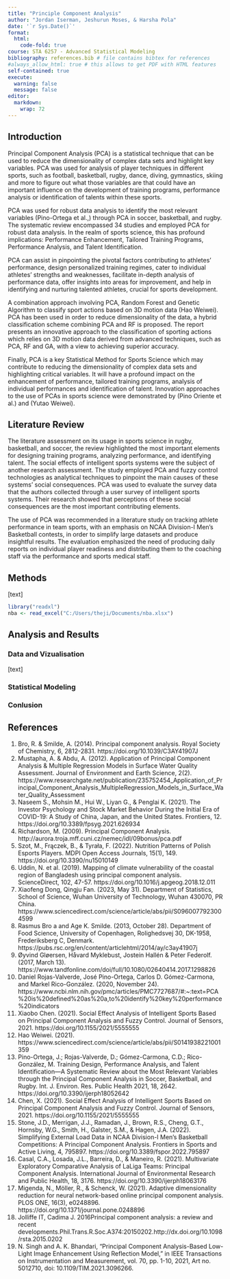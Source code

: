 ```yaml
---
title: "Principle Component Analysis"
author: "Jordan Iserman, Jeshurun Moses, & Harsha Pola"
date: '`r Sys.Date()`'
format:
  html:
    code-fold: true
course: STA 6257 - Advanced Statistical Modeling
bibliography: references.bib # file contains bibtex for references
#always_allow_html: true # this allows to get PDF with HTML features
self-contained: true
execute: 
  warning: false
  message: false
editor: 
  markdown: 
    wrap: 72
---
```


## Introduction

Principal Component Analysis (PCA) is a statistical technique that can be used to reduce the dimensionality of complex data sets and highlight key variables. PCA was used for analysis of player techniques in different sports, such as football, basketball, rugby, dance, diving, gymnastics, skiing and more to figure out what those variables are that could have an important influence on the development of training programs, performance analysis or identification of talents within these sports.

PCA was used for robust data analysis to identify the most relevant variables (Pino-Ortega et al.,) through PCA in soccer, basketball, and rugby. The systematic review encompassed 34 studies and employed PCA for robust data analysis. In the realm of sports science, this has profound implications: Performance Enhancement, Tailored Training Programs, Performance Analysis, and Talent Identification.

PCA can assist in pinpointing the pivotal factors contributing to athletes' performance, design personalized training regimes, cater to individual athletes' strengths and weaknesses, facilitate in-depth analysis of performance data, offer insights into areas for improvement, and help in identifying and nurturing talented athletes, crucial for sports development.

A combination approach involving PCA, Random Forest and Genetic Algorithm to classify sport actions based on 3D motion data (Hao Weiwei). PCA has been used in order to reduce dimensionality of the data, a hybrid classification scheme combining PCA and RF is proposed. The report presents an innovative approach to the classification of sporting actions which relies on 3D motion data derived from advanced techniques, such as PCA, RF and GA, with a view to achieving superior accuracy.

Finally, PCA is a key Statistical Method for Sports Science which may contribute to reducing the dimensionality of complex data sets and highlighting critical variables. It will have a profound impact on the enhancement of performance, tailored training programs, analysis of individual performances and identification of talent. Innovation approaches to the use of PCAs in sports science were demonstrated by (Pino Oriente et al.) and (Yutao Weiwei).


## Literature Review

The literature assessment on its usage in sports science in rugby, basketball, and soccer, the review highlighted the most important elements for designing training programs, analyzing performance, and identifying talent.
The social effects of intelligent sports systems were the subject of another research assessment. The study employed PCA and fuzzy control technologies as analytical techniques to pinpoint the main causes of these systems' social consequences. PCA was used to evaluate the survey data that the authors collected through a user survey of intelligent sports systems. Their research showed that perceptions of these social consequences are the most important contributing elements.

The use of PCA was recommended in a literature study on tracking athlete performance in team sports, with an emphasis on NCAA Division-I Men's Basketball contests, in order to simplify large datasets and produce insightful results. The evaluation emphasized the need of producing daily reports on individual player readiness and distributing them to the coaching staff via the performance and sports medical staff. 

## Methods

[text]

```r
library("readxl")
nba <- read_excel("C:/Users/theji/Documents/nba.xlsx")
```


## Analysis and Results

### Data and Vizualisation

[text]

### Statistical Modeling

### Conlusion

## References



1.	Bro, R. & Smilde, A. (2014). Principal component analysis. Royal Society of Chemistry, 6, 2812-2831. https://doi.org/10.1039/C3AY41907J
2.	Mustapha, A. & Abdu, A. (2012). Application of Principal Component Analysis & Multiple Regression Models in Surface Water Quality Assessment. Journal of Environment and Earth Science, 2(2). https://www.researchgate.net/publication/235752454_Application_of_Principal_Component_Analysis_MultipleRegression_Models_in_Surface_Water_Quality_Assessment
3.	Naseem S., Mohsin M., Hui W., Liyan G., & Penglai K. (2021). The Investor Psychology and Stock Market Behavior During the Initial Era of COVID-19: A Study of China, Japan, and the United States. Frontiers, 12. https://doi.org/10.3389/fpsyg.2021.626934
4.	Richardson, M. (2009). Principal Component Analysis. http://aurora.troja.mff.cuni.cz/nemec/idl/09bonus/pca.pdf
5.	Szot, M., Frączek, B., & Tyrała, F. (2022). Nutrition Patterns of Polish Esports Players. MDPI Open Access Journals, 15(1), 149. https://doi.org/10.3390/nu15010149
6.	Uddin, N. et al. (2019). Mapping of climate vulnerability of the coastal region of Bangladesh using principal component analysis. ScienceDirect, 102, 47-57. https://doi.org/10.1016/j.apgeog.2018.12.011
7.	Xiaofeng Dong, Qingju Fan. (2023, May 31). Department of Statistics, School of Science, Wuhan University of Technology, Wuhan 430070, PR China. https://www.sciencedirect.com/science/article/abs/pii/S0960077923004599
8.	Rasmus Bro a and Age K. Smilde. (2013, October 28). Department of Food Science, University of Copenhagen, Rolighedsvej 30, DK-1958, Frederiksberg C, Denmark. https://pubs.rsc.org/en/content/articlehtml/2014/ay/c3ay41907j
9.	Øyvind Gløersen, Håvard Myklebust, Jostein Hallén & Peter Federolf. (2017, March 13). https://www.tandfonline.com/doi/full/10.1080/02640414.2017.1298826
10.	Daniel Rojas-Valverde, José Pino-Ortega, Carlos D. Gómez-Carmona, and Markel Rico-González. (2020, November 24). https://www.ncbi.nlm.nih.gov/pmc/articles/PMC7727687/#:~:text=PCA%20is%20defined%20as%20a,to%20identify%20key%20performance%20indicators
11.	Xiaobo Chen. (2021). Social Effect Analysis of Intelligent Sports Based on Principal Component Analysis and Fuzzy Control. Journal of Sensors, 2021. https://doi.org/10.1155/2021/5555555
12.	Hao Weiwei. (2021). https://www.sciencedirect.com/science/article/abs/pii/S0141938221001359
13.	Pino-Ortega, J.; Rojas-Valverde, D.; Gómez-Carmona, C.D.; Rico-González, M. Training Design, Performance Analysis, and Talent Identification—A Systematic Review about the Most Relevant Variables through the Principal Component Analysis in Soccer, Basketball, and Rugby. Int. J. Environ. Res. Public Health 2021, 18, 2642. https://doi.org/10.3390/ijerph18052642
14.	Chen, X. (2021). Social Effect Analysis of Intelligent Sports Based on Principal Component Analysis and Fuzzy Control. Journal of Sensors, 2021. https://doi.org/10.1155/2021/5555555
15.	Stone, J.D., Merrigan, J.J., Ramadan, J., Brown, R.S., Cheng, G.T., Hornsby, W.G., Smith, H., Galster, S.M., & Hagen, J.A. (2022). Simplifying External Load Data in NCAA Division-I Men’s Basketball Competitions: A Principal Component Analysis. Frontiers in Sports and Active Living, 4, 795897. https://doi.org/10.3389/fspor.2022.795897
16.	Casal, C.A., Losada, J.L., Barreira, D., & Maneiro, R. (2021). Multivariate Exploratory Comparative Analysis of LaLiga Teams: Principal Component Analysis. International Journal of Environmental Research and Public Health, 18, 3176. https://doi.org/10.3390/ijerph18063176
17.	Migenda, N., Möller, R., & Schenck, W. (2021). Adaptive dimensionality reduction for neural network-based online principal component analysis. PLOS ONE, 16(3), e0248896. https://doi.org/10.1371/journal.pone.0248896\
18.	Jolliffe IT, Cadima J. 2016Principal component analysis: a review and recent developments.Phil.Trans.R.Soc.A374:20150202.http://dx.doi.org/10.1098/rsta.2015.0202
19.	N. Singh and A. K. Bhandari, "Principal Component Analysis-Based Low-Light Image Enhancement Using Reflection Model," in IEEE Transactions on Instrumentation and Measurement, vol. 70, pp. 1-10, 2021, Art no. 5012710, doi: 10.1109/TIM.2021.3096266.

